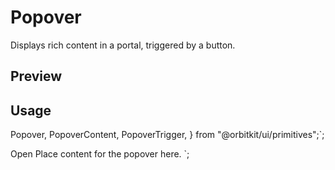 

<Meta of={PopoverStories} />

<PrimitiveDocsButton name="popover" />

# Popover

Displays rich content in a portal, triggered by a button.

## Preview

<Canvas of={PopoverStories.Example} />

## Usage

  Popover,
  PopoverContent,
  PopoverTrigger,
} from "@orbitkit/ui/primitives";`;

  <PopoverTrigger>Open</PopoverTrigger>
  <PopoverContent>Place content for the popover here.</PopoverContent>
</Popover>`;

<Source code={importCode} language="ts" dark />
<Source code={usageCode} language="tsx" dark />
